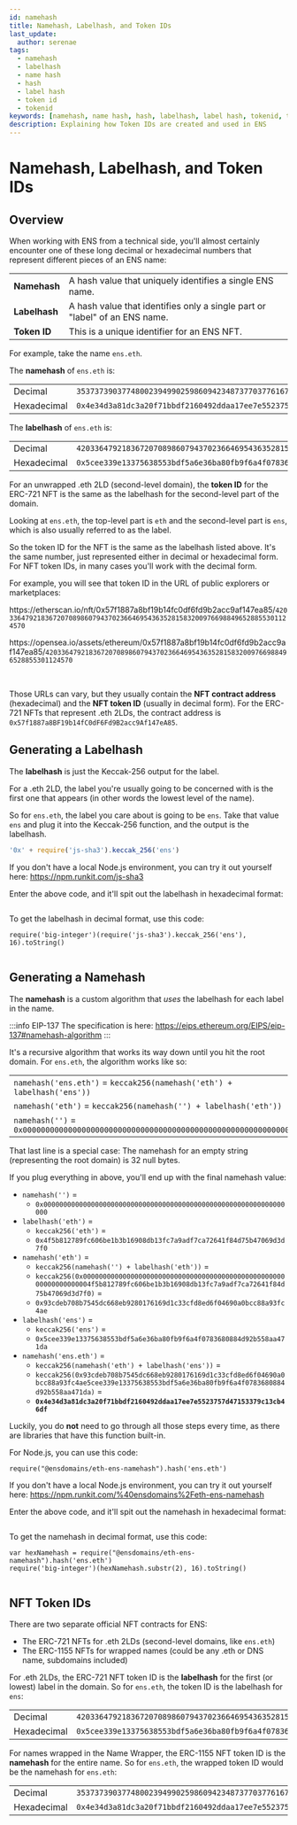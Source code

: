 ```yaml
---
id: namehash
title: Namehash, Labelhash, and Token IDs
last_update:
  author: serenae
tags:
  - namehash
  - labelhash
  - name hash
  - hash
  - label hash
  - token id
  - tokenid
keywords: [namehash, name hash, hash, labelhash, label hash, tokenid, token id]
description: Explaining how Token IDs are created and used in ENS
---
```


# Namehash, Labelhash, and Token IDs

## Overview

When working with ENS from a technical side, you'll almost certainly encounter one of these long decimal or hexadecimal numbers that represent different pieces of an ENS name:

| | |
|-|-|
| **Namehash** | A <Link to="https://en.wikipedia.org/wiki/Hash_function">hash</Link> value that uniquely identifies a single ENS name. |
| **Labelhash** | A <Link to="https://en.wikipedia.org/wiki/Hash_function">hash</Link> value that identifies only a single part or "label" of an ENS name. |
| **Token ID** | This is a unique identifier for an ENS NFT. |

For example, take the name `ens.eth`.

The **namehash** of `ens.eth` is:

| | |
|-|-|
| Decimal | `35373739037748002394990259860942348737703776167876918520233297406984196933343` |
| Hexadecimal | `0x4e34d3a81dc3a20f71bbdf2160492ddaa17ee7e5523757d47153379c13cb46df` |

The **labelhash** of `ens.eth` is:

| | |
|-|-|
| Decimal | `42033647921836720708986079437023664695436352815832009766988496528855301124570`
| Hexadecimal | `0x5cee339e13375638553bdf5a6e36ba80fb9f6a4f0783680884d92b558aa471da` |

For an unwrapped .eth 2LD (second-level domain), the **token ID** for the ERC-721 NFT is the same as the labelhash for the second-level part of the domain.

Looking at `ens.eth`, the top-level part is `eth` and the second-level part is `ens`, which is also usually referred to as the label.

So the token ID for the NFT is the same as the labelhash listed above. It's the same number, just represented either in decimal or hexadecimal form. For NFT token IDs, in many cases you'll work with the decimal form.

For example, you will see that token ID in the URL of public explorers or marketplaces:

<div class="container" style={{'border':'solid black 1px', 'borderRadius':'8px'}}>

<Tabs>
<TabItem value="etherscan" default>

https‍://etherscan.io/nft/0x57f1887a8bf19b14fc0df6fd9b2acc9af147ea85/`42033647921836720708986079437023664695436352815832009766988496528855301124570`

</TabItem>
<TabItem value="OpenSea">

https‍://opensea.io/assets/ethereum/0x57f1887a8bf19b14fc0df6fd9b2acc9af147ea85/`42033647921836720708986079437023664695436352815832009766988496528855301124570`

</TabItem>
</Tabs>

</div>
<br/>

Those URLs can vary, but they usually contain the **NFT contract address** (hexadecimal) and the **NFT token ID** (usually in decimal form). For the ERC-721 NFTs that represent .eth 2LDs, the contract address is <Link to="https://etherscan.io/address/0x57f1887a8bf19b14fc0df6fd9b2acc9af147ea85">`0x57f1887a8BF19b14fC0dF6Fd9B2acc9Af147eA85`</Link>.

## Generating a Labelhash

The **labelhash** is just the <Link to="https://en.wikipedia.org/wiki/SHA-3">Keccak-256</Link> output for the label.

For a .eth 2LD, the label you're usually going to be concerned with is the first one that appears (in other words the lowest level of the name).

So for `ens.eth`, the label you care about is going to be `ens`. Take that value `ens` and plug it into the Keccak-256 function, and the output is the labelhash.

```js title="Here's an example using Node.js"
'0x' + require('js-sha3').keccak_256('ens')
```

If you don't have a local Node.js environment, you can try it out yourself here: <Link to="https://npm.runkit.com/js-sha3">https://npm.runkit.com/js-sha3</Link>

Enter the above code, and it'll spit out the labelhash in hexadecimal format:

<BrowserWindow url="https://npm.runkit.com/js-sha3">
  <div style={{'padding':'25px'}}>
    <Image img="/img/namehash-1.png"/>
  </div>
</BrowserWindow>

To get the labelhash in decimal format, use this code:
```
require('big-integer')(require('js-sha3').keccak_256('ens'), 16).toString()
```

<BrowserWindow url="https://npm.runkit.com/js-sha3">
  <div style={{'padding':'25px'}}>
    <Image img="/img/namehash-2.png"/>
  </div>
</BrowserWindow>

## Generating a Namehash

The **namehash** is a custom algorithm that *uses* the labelhash for each label in the name.

:::info EIP-137
The specification is here: <Link to="https://eips.ethereum.org/EIPS/eip-137#namehash-algorithm">https://eips.ethereum.org/EIPS/eip-137#namehash-algorithm</Link>
:::

It's a recursive algorithm that works its way down until you hit the root domain. For `ens.eth`, the algorithm works like so:

| |
|-|
| `namehash('ens.eth')` = `keccak256(namehash('eth') + labelhash('ens'))` |
| `namehash('eth')` = `keccak256(namehash('') + labelhash('eth'))` |
| `namehash('')` = `0x0000000000000000000000000000000000000000000000000000000000000000` |

That last line is a special case: The namehash for an empty string (representing the root domain) is 32 null bytes.

If you plug everything in above, you'll end up with the final namehash value:

* `namehash('')` =
  * `0x0000000000000000000000000000000000000000000000000000000000000000`
* `labelhash('eth')` = 
  * `keccak256('eth')` =
  * `0x4f5b812789fc606be1b3b16908db13fc7a9adf7ca72641f84d75b47069d3d7f0`
* `namehash('eth')` = 
  * `keccak256(namehash('') + labelhash('eth'))` =
  * `keccak256(0x00000000000000000000000000000000000000000000000000000000000000004f5b812789fc606be1b3b16908db13fc7a9adf7ca72641f84d75b47069d3d7f0)` =
  * `0x93cdeb708b7545dc668eb9280176169d1c33cfd8ed6f04690a0bcc88a93fc4ae`
* `labelhash('ens')` =
  * `keccak256('ens')` =
  * `0x5cee339e13375638553bdf5a6e36ba80fb9f6a4f0783680884d92b558aa471da`
* `namehash('ens.eth')` =
  * `keccak256(namehash('eth') + labelhash('ens'))` =
  * `keccak256(0x93cdeb708b7545dc668eb9280176169d1c33cfd8ed6f04690a0bcc88a93fc4ae5cee339e13375638553bdf5a6e36ba80fb9f6a4f0783680884d92b558aa471da)` =
  * **`0x4e34d3a81dc3a20f71bbdf2160492ddaa17ee7e5523757d47153379c13cb46df`**

Luckily, you do **not** need to go through all those steps every time, as there are libraries that have this function built-in.

For Node.js, you can use this code:
```
require("@ensdomains/eth-ens-namehash").hash('ens.eth')
```

If you don't have a local Node.js environment, you can try it out yourself here: <Link to="https://npm.runkit.com/%40ensdomains%2Feth-ens-namehash">https://npm.runkit.com/%40ensdomains%2Feth-ens-namehash</Link>

Enter the above code, and it'll spit out the namehash in hexadecimal format:

<BrowserWindow url="https://npm.runkit.com/%40ensdomains%2Feth-ens-namehash">
  <div style={{'padding':'25px'}}>
    <Image img="/img/namehash-3.png"/>
  </div>
</BrowserWindow>

To get the namehash in decimal format, use this code:
```
var hexNamehash = require("@ensdomains/eth-ens-namehash").hash('ens.eth')
require('big-integer')(hexNamehash.substr(2), 16).toString()
```

<BrowserWindow url="https://npm.runkit.com/%40ensdomains%2Feth-ens-namehash">
  <div style={{'padding':'25px'}}>
    <Image img="/img/namehash-4.png"/>
  </div>
</BrowserWindow>

## NFT Token IDs

There are two separate official NFT contracts for ENS:

* The ERC-721 NFTs for .eth 2LDs (second-level domains, like `ens.eth`)
* The ERC-1155 NFTs for wrapped names (could be any .eth or DNS name, subdomains included)

For .eth 2LDs, the ERC-721 NFT token ID is the **labelhash** for the first (or lowest) label in the domain. So for `ens.eth`, the token ID is the labelhash for `ens`:

|||
|-|-|
| Decimal | `42033647921836720708986079437023664695436352815832009766988496528855301124570` |
| Hexadecimal | `0x5cee339e13375638553bdf5a6e36ba80fb9f6a4f0783680884d92b558aa471da` |

For names wrapped in the Name Wrapper, the ERC-1155 NFT token ID is the **namehash** for the entire name. So for `ens.eth`, the wrapped token ID would be the namehash for `ens.eth`:

|||
|-|-|
| Decimal | `35373739037748002394990259860942348737703776167876918520233297406984196933343` |
| Hexadecimal | `0x4e34d3a81dc3a20f71bbdf2160492ddaa17ee7e5523757d47153379c13cb46df` |
